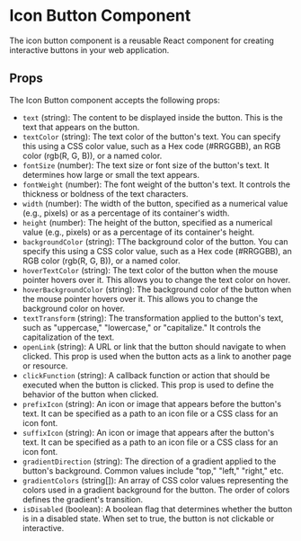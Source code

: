 # Icon Button Component

The icon button component is a reusable React component for creating interactive buttons in your web application.

## Props

The Icon Button component accepts the following props:

- `text` (string): The content to be displayed inside the button. This is the text that appears on the button.
- `textColor` (string): The text color of the button's text. You can specify this using a CSS color value, such as a Hex code (#RRGGBB), an RGB color (rgb(R, G, B)), or a named color.
- `fontSize` (number): The text size or font size of the button's text. It determines how large or small the text appears.
- `fontWeight` (number): The font weight of the button's text. It controls the thickness or boldness of the text characters.
- `width` (number): The width of the button, specified as a numerical value (e.g., pixels) or as a percentage of its container's width.
- `height` (number): The height of the button, specified as a numerical value (e.g., pixels) or as a percentage of its container's height.
- `backgroundColor` (string): TThe background color of the button. You can specify this using a CSS color value, such as a Hex code (#RRGGBB), an RGB color (rgb(R, G, B)), or a named color.
- `hoverTextColor` (string): The text color of the button when the mouse pointer hovers over it. This allows you to change the text color on hover.
- `hoverBackgroundColor` (string): The background color of the button when the mouse pointer hovers over it. This allows you to change the background color on hover.
- `textTransform` (string): The transformation applied to the button's text, such as "uppercase," "lowercase," or "capitalize." It controls the capitalization of the text.
- `openLink` (string): A URL or link that the button should navigate to when clicked. This prop is used when the button acts as a link to another page or resource.
- `clickFunction` (string): A callback function or action that should be executed when the button is clicked. This prop is used to define the behavior of the button when clicked.
- `prefixIcon` (string): An icon or image that appears before the button's text. It can be specified as a path to an icon file or a CSS class for an icon font.
- `suffixIcon` (string): An icon or image that appears after the button's text. It can be specified as a path to an icon file or a CSS class for an icon font.
- `gradientDirection` (string): The direction of a gradient applied to the button's background. Common values include "top," "left," "right," etc.
- `gradientColors` (string[]): An array of CSS color values representing the colors used in a gradient background for the button. The order of colors defines the gradient's transition.
- `isDisabled` (boolean): A boolean flag that determines whether the button is in a disabled state. When set to true, the button is not clickable or interactive.